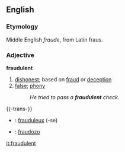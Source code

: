 ==English==
===Etymology===
Middle English ''fraude'', from Latin fraus.

===Adjective===
'''fraudulent'''

# [[dishonest]]; based on [[fraud]] or [[deception]]  
# [[false]]; [[phony]]
#:''He tried to pass a '''fraudulent''' check.''

{{-trans-}}

* {{fr}} : [[frauduleux]] (-se)
* {{io}} : [[fraudo|fraudozo]]

[[it:fraudulent]]